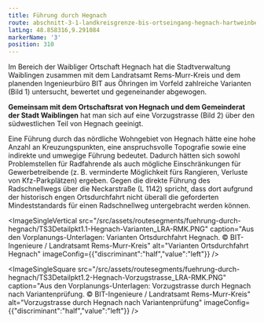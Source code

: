 ```yaml
---
title: Führung durch Hegnach
route: abschnitt-3-1-landkreisgrenze-bis-ortseingang-hegnach-hartweinbergstrasse
latLng: 48.858316,9.291084
markerName: '3'
position: 310
---
```

Im Bereich der Waibliger Ortschaft Hegnach hat die Stadtverwaltung Waiblingen zusammen mit dem Landratsamt Rems-Murr-Kreis und dem planenden Ingenieurbüro BIT aus Öhringen im Vorfeld zahlreiche Varianten (Bild 1) untersucht, bewertet und gegeneinander abgewogen.

**Gemeinsam mit dem Ortschaftsrat von Hegnach und dem Gemeinderat der Stadt Waiblingen** hat man sich auf eine Vorzugstrasse (Bild 2) über den südwestlichen Teil von Hegnach geeinigt.

Eine Führung durch das nördliche Wohngebiet von Hegnach hätte eine hohe Anzahl an Kreuzungspunkten, eine anspruchsvolle Topografie sowie eine indirekte und umwegige Führung bedeutet. Dadurch hätten sich sowohl Problemstellen für Radfahrende als auch mögliche Einschränkungen für Gewerbetreibende (z. B. verminderte Möglichkeit fürs Rangieren, Verluste von Kfz-Parkplätzen) ergeben. Gegen die direkte Führung des Radschnellwegs über die Neckarstraße (L 1142) spricht, dass dort aufgrund der historisch engen Ortsdurchfahrt nicht überall die geforderten Mindeststandards für einen Radschnellweg untergebracht werden können.

<ImageSingleVertical src="/src/assets/routesegments/fuehrung-durch-hegnach/TS3Detailpkt1.1-Hegnach-Varianten_LRA-RMK.PNG" caption="Aus den Vorplanungs-Unterlagen: Varianten Ortsdurchfahrt Hegnach. © BIT-Ingenieure / Landratsamt Rems-Murr-Kreis" alt="Varianten Ortsdurchfahrt Hegnach" imageConfig={{"discriminant":"half","value":"left"}} />

<ImageSingleSquare src="/src/assets/routesegments/fuehrung-durch-hegnach/TS3Detailpkt1.2-Hegnach-Vorzugstrasse_LRA-RMK.PNG" caption="Aus den Vorplanungs-Unterlagen: Vorzugstrasse durch Hegnach nach Variantenprüfung. © BIT-Ingenieure / Landratsamt Rems-Murr-Kreis" alt="Vorzugstrasse durch Hegnach nach Variantenprüfung" imageConfig={{"discriminant":"half","value":"left"}} />
